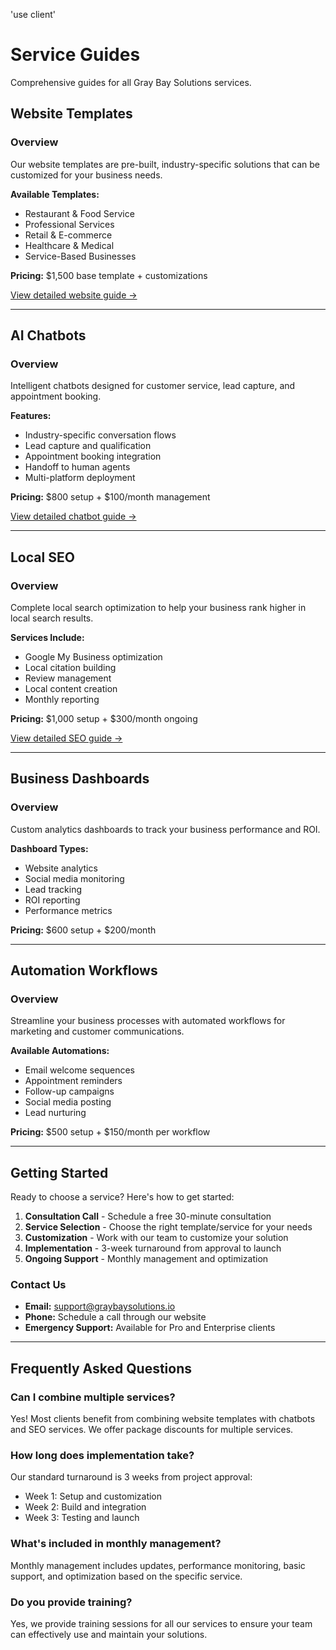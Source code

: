 'use client'

# Service Guides

Comprehensive guides for all Gray Bay Solutions services.

## Website Templates

### Overview
Our website templates are pre-built, industry-specific solutions that can be customized for your business needs.

**Available Templates:**
- Restaurant & Food Service
- Professional Services  
- Retail & E-commerce
- Healthcare & Medical
- Service-Based Businesses

**Pricing:** $1,500 base template + customizations

[View detailed website guide →](/docs/guides/website-templates)

---

## AI Chatbots

### Overview
Intelligent chatbots designed for customer service, lead capture, and appointment booking.

**Features:**
- Industry-specific conversation flows
- Lead capture and qualification
- Appointment booking integration
- Handoff to human agents
- Multi-platform deployment

**Pricing:** $800 setup + $100/month management

[View detailed chatbot guide →](/docs/guides/ai-chatbots)

---

## Local SEO

### Overview
Complete local search optimization to help your business rank higher in local search results.

**Services Include:**
- Google My Business optimization
- Local citation building
- Review management
- Local content creation
- Monthly reporting

**Pricing:** $1,000 setup + $300/month ongoing

[View detailed SEO guide →](/docs/guides/local-seo)

---

## Business Dashboards

### Overview
Custom analytics dashboards to track your business performance and ROI.

**Dashboard Types:**
- Website analytics
- Social media monitoring
- Lead tracking
- ROI reporting
- Performance metrics

**Pricing:** $600 setup + $200/month

---

## Automation Workflows

### Overview
Streamline your business processes with automated workflows for marketing and customer communications.

**Available Automations:**
- Email welcome sequences
- Appointment reminders
- Follow-up campaigns
- Social media posting
- Lead nurturing

**Pricing:** $500 setup + $150/month per workflow

---

## Getting Started

Ready to choose a service? Here's how to get started:

1. **Consultation Call** - Schedule a free 30-minute consultation
2. **Service Selection** - Choose the right template/service for your needs
3. **Customization** - Work with our team to customize your solution
4. **Implementation** - 3-week turnaround from approval to launch
5. **Ongoing Support** - Monthly management and optimization

### Contact Us

- **Email:** support@graybaysolutions.io
- **Phone:** Schedule a call through our website
- **Emergency Support:** Available for Pro and Enterprise clients

---

## Frequently Asked Questions

### Can I combine multiple services?
Yes! Most clients benefit from combining website templates with chatbots and SEO services. We offer package discounts for multiple services.

### How long does implementation take?
Our standard turnaround is 3 weeks from project approval:
- Week 1: Setup and customization
- Week 2: Build and integration  
- Week 3: Testing and launch

### What's included in monthly management?
Monthly management includes updates, performance monitoring, basic support, and optimization based on the specific service.

### Do you provide training?
Yes, we provide training sessions for all our services to ensure your team can effectively use and maintain your solutions. 